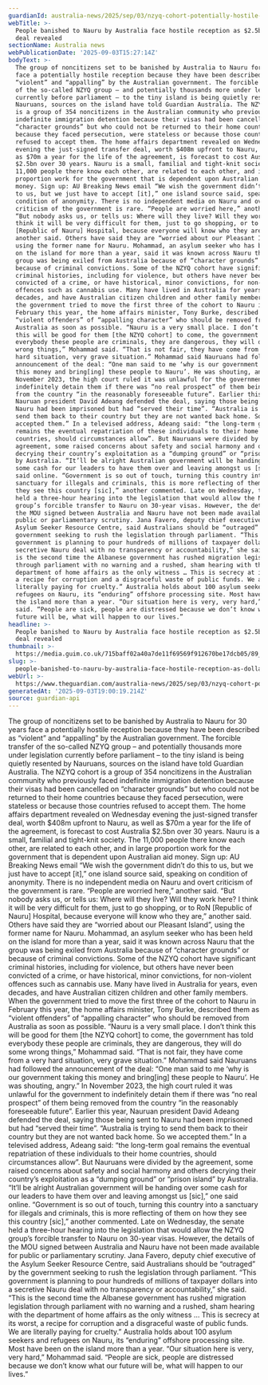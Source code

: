 ```yaml
---
guardianId: australia-news/2025/sep/03/nzyq-cohort-potentially-hostile-reception-nauru
webTitle: >-
  People banished to Nauru by Australia face hostile reception as $2.5bn cost of
  deal revealed
sectionName: Australia news
webPublicationDate: '2025-09-03T15:27:14Z'
bodyText: >-
  The group of noncitizens set to be banished by Australia to Nauru for 30 years
  face a potentially hostile reception because they have been described as
  “violent” and “appalling” by the Australian government. The forcible transfer
  of the so-called NZYQ group – and potentially thousands more under legislation
  currently before parliament – to the tiny island is being quietly resented by
  Nauruans, sources on the island have told Guardian Australia. The NZYQ cohort
  is a group of 354 noncitizens in the Australian community who previously faced
  indefinite immigration detention because their visas had been cancelled on
  “character grounds” but who could not be returned to their home countries
  because they faced persecution, were stateless or because those countries
  refused to accept them. The home affairs department revealed on Wednesday
  evening the just-signed transfer deal, worth $408m upfront to Nauru, as well
  as $70m a year for the life of the agreement, is forecast to cost Australia
  $2.5bn over 30 years. Nauru is a small, familial and tight-knit society. The
  11,000 people there know each other, are related to each other, and in large
  proportion work for the government that is dependent upon Australian aid
  money. Sign up: AU Breaking News email “We wish the government didn’t do this
  to us, but we just have to accept [it],” one island source said, speaking on
  condition of anonymity. There is no independent media on Nauru and overt
  criticism of the government is rare. “People are worried here,” another said.
  “But nobody asks us, or tells us: Where will they live? Will they work here? I
  think it will be very difficult for them, just to go shopping, or to RoN
  [Republic of Nauru] Hospital, because everyone will know who they are,”
  another said. Others have said they are “worried about our Pleasant Island”,
  using the former name for Nauru. Mohammad, an asylum seeker who has been held
  on the island for more than a year, said it was known across Nauru that the
  group was being exiled from Australia because of “character grounds” or
  because of criminal convictions. Some of the NZYQ cohort have significant
  criminal histories, including for violence, but others have never been
  convicted of a crime, or have historical, minor convictions, for non-violent
  offences such as cannabis use. Many have lived in Australia for years, even
  decades, and have Australian citizen children and other family members. When
  the government tried to move the first three of the cohort to Nauru in
  February this year, the home affairs minister, Tony Burke, described them as
  “violent offenders” of “appalling character” who should be removed from
  Australia as soon as possible. “Nauru is a very small place. I don’t think
  this will be good for them [the NZYQ cohort] to come, the government has told
  everybody these people are criminals, they are dangerous, they will do some
  wrong things,” Mohammad said. “That is not fair, they have come from a very
  hard situation, very grave situation.” Mohammad said Nauruans had followed the
  announcement of the deal: “One man said to me ‘why is our government taking
  this money and bring[ing] these people to Nauru’. He was shouting, angry.” In
  November 2023, the high court ruled it was unlawful for the government to
  indefinitely detain them if there was “no real prospect” of them being removed
  from the country “in the reasonably foreseeable future”. Earlier this year,
  Nauruan president David Adeang defended the deal, saying those being sent to
  Nauru had been imprisoned but had “served their time”. “Australia is trying to
  send them back to their country but they are not wanted back home. So we
  accepted them.” In a televised address, Adeang said: “the long-term goal
  remains the eventual repatriation of these individuals to their home
  countries, should circumstances allow”. But Nauruans were divided by the
  agreement, some raised concerns about safety and social harmony and others
  decrying their country’s exploitation as a “dumping ground” or “prison island”
  by Australia. “It’ll be alright Australian government will be handing over
  some cash for our leaders to have them over and leaving amongst us [sic],” one
  said online. “Government is so out of touch, turning this country into a
  sanctuary for illegals and criminals, this is more reflecting of them on how
  they see this country [sic],” another commented. Late on Wednesday, the senate
  held a three-hour hearing into the legislation that would allow the NZYQ
  group’s forcible transfer to Nauru on 30-year visas. However, the details of
  the MOU signed between Australia and Nauru have not been made available for
  public or parliamentary scrutiny. Jana Favero, deputy chief executive of the
  Asylum Seeker Resource Centre, said Australians should be “outraged” by the
  government seeking to rush the legislation through parliament. “This
  government is planning to pour hundreds of millions of taxpayer dollars into a
  secretive Nauru deal with no transparency or accountability,” she said. “This
  is the second time the Albanese government has rushed migration legislation
  through parliament with no warning and a rushed, sham hearing with the
  department of home affairs as the only witness … This is secrecy at its worst,
  a recipe for corruption and a disgraceful waste of public funds. We are
  literally paying for cruelty.” Australia holds about 100 asylum seekers and
  refugees on Nauru, its “enduring” offshore processing site. Most have been on
  the island more than a year. “Our situation here is very, very hard,” Mohammad
  said. “People are sick, people are distressed because we don’t know what our
  future will be, what will happen to our lives.”
headline: >-
  People banished to Nauru by Australia face hostile reception as $2.5bn cost of
  deal revealed
thumbnail: >-
  https://media.guim.co.uk/715baff02a40a7de11f69569f912670be17dcb05/89_0_1500_1200/500.jpg
slug: >-
  people-banished-to-nauru-by-australia-face-hostile-reception-as-dollar25bn-cost-of-deal-revealed
webUrl: >-
  https://www.theguardian.com/australia-news/2025/sep/03/nzyq-cohort-potentially-hostile-reception-nauru
generatedAt: '2025-09-03T19:00:19.214Z'
source: guardian-api
---
```

The group of noncitizens set to be banished by Australia to Nauru for 30 years face a potentially hostile reception because they have been described as “violent” and “appalling” by the Australian government. The forcible transfer of the so-called NZYQ group – and potentially thousands more under legislation currently before parliament – to the tiny island is being quietly resented by Nauruans, sources on the island have told Guardian Australia. The NZYQ cohort is a group of 354 noncitizens in the Australian community who previously faced indefinite immigration detention because their visas had been cancelled on “character grounds” but who could not be returned to their home countries because they faced persecution, were stateless or because those countries refused to accept them. The home affairs department revealed on Wednesday evening the just-signed transfer deal, worth $408m upfront to Nauru, as well as $70m a year for the life of the agreement, is forecast to cost Australia $2.5bn over 30 years. Nauru is a small, familial and tight-knit society. The 11,000 people there know each other, are related to each other, and in large proportion work for the government that is dependent upon Australian aid money. Sign up: AU Breaking News email “We wish the government didn’t do this to us, but we just have to accept [it],” one island source said, speaking on condition of anonymity. There is no independent media on Nauru and overt criticism of the government is rare. “People are worried here,” another said. “But nobody asks us, or tells us: Where will they live? Will they work here? I think it will be very difficult for them, just to go shopping, or to RoN [Republic of Nauru] Hospital, because everyone will know who they are,” another said. Others have said they are “worried about our Pleasant Island”, using the former name for Nauru. Mohammad, an asylum seeker who has been held on the island for more than a year, said it was known across Nauru that the group was being exiled from Australia because of “character grounds” or because of criminal convictions. Some of the NZYQ cohort have significant criminal histories, including for violence, but others have never been convicted of a crime, or have historical, minor convictions, for non-violent offences such as cannabis use. Many have lived in Australia for years, even decades, and have Australian citizen children and other family members. When the government tried to move the first three of the cohort to Nauru in February this year, the home affairs minister, Tony Burke, described them as “violent offenders” of “appalling character” who should be removed from Australia as soon as possible. “Nauru is a very small place. I don’t think this will be good for them [the NZYQ cohort] to come, the government has told everybody these people are criminals, they are dangerous, they will do some wrong things,” Mohammad said. “That is not fair, they have come from a very hard situation, very grave situation.” Mohammad said Nauruans had followed the announcement of the deal: “One man said to me ‘why is our government taking this money and bring[ing] these people to Nauru’. He was shouting, angry.” In November 2023, the high court ruled it was unlawful for the government to indefinitely detain them if there was “no real prospect” of them being removed from the country “in the reasonably foreseeable future”. Earlier this year, Nauruan president David Adeang defended the deal, saying those being sent to Nauru had been imprisoned but had “served their time”. “Australia is trying to send them back to their country but they are not wanted back home. So we accepted them.” In a televised address, Adeang said: “the long-term goal remains the eventual repatriation of these individuals to their home countries, should circumstances allow”. But Nauruans were divided by the agreement, some raised concerns about safety and social harmony and others decrying their country’s exploitation as a “dumping ground” or “prison island” by Australia. “It’ll be alright Australian government will be handing over some cash for our leaders to have them over and leaving amongst us [sic],” one said online. “Government is so out of touch, turning this country into a sanctuary for illegals and criminals, this is more reflecting of them on how they see this country [sic],” another commented. Late on Wednesday, the senate held a three-hour hearing into the legislation that would allow the NZYQ group’s forcible transfer to Nauru on 30-year visas. However, the details of the MOU signed between Australia and Nauru have not been made available for public or parliamentary scrutiny. Jana Favero, deputy chief executive of the Asylum Seeker Resource Centre, said Australians should be “outraged” by the government seeking to rush the legislation through parliament. “This government is planning to pour hundreds of millions of taxpayer dollars into a secretive Nauru deal with no transparency or accountability,” she said. “This is the second time the Albanese government has rushed migration legislation through parliament with no warning and a rushed, sham hearing with the department of home affairs as the only witness … This is secrecy at its worst, a recipe for corruption and a disgraceful waste of public funds. We are literally paying for cruelty.” Australia holds about 100 asylum seekers and refugees on Nauru, its “enduring” offshore processing site. Most have been on the island more than a year. “Our situation here is very, very hard,” Mohammad said. “People are sick, people are distressed because we don’t know what our future will be, what will happen to our lives.”
